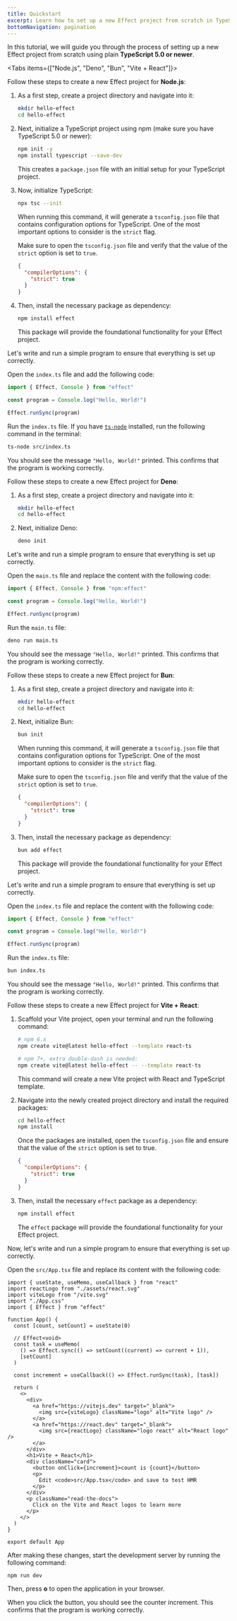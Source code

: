 ```yaml
---
title: Quickstart
excerpt: Learn how to set up a new Effect project from scratch in TypeScript, covering Node.js, Deno, Bun, and Vite + React environments. Follow step-by-step instructions for each platform to create a basic program using the Effect library.
bottomNavigation: pagination
---
```


In this tutorial, we will guide you through the process of setting up a new Effect project from scratch using plain **TypeScript 5.0 or newer**.

<Tabs items={["Node.js", "Deno", "Bun", "Vite + React"]}>
<Tab>

Follow these steps to create a new Effect project for **Node.js**:

1. As a first step, create a project directory and navigate into it:

   ```bash filename="Terminal"
   mkdir hello-effect
   cd hello-effect
   ```

2. Next, initialize a TypeScript project using npm (make sure you have TypeScript 5.0 or newer):

   ```bash filename="Terminal"
   npm init -y
   npm install typescript --save-dev
   ```

   This creates a `package.json` file with an initial setup for your TypeScript project.

3. Now, initialize TypeScript:

   ```bash filename="Terminal"
   npx tsc --init
   ```

   When running this command, it will generate a `tsconfig.json` file that contains configuration options for TypeScript. One of the most important options to consider is the `strict` flag.

   Make sure to open the `tsconfig.json` file and verify that the value of the `strict` option is set to `true`.

   ```json filename="tsconfig.json"
   {
     "compilerOptions": {
       "strict": true
     }
   }
   ```

4. Then, install the necessary package as dependency:

   ```bash filename="Terminal"
   npm install effect
   ```

   This package will provide the foundational functionality for your Effect project.

Let's write and run a simple program to ensure that everything is set up correctly.

Open the `index.ts` file and add the following code:

```ts filename="index.ts"
import { Effect, Console } from "effect"

const program = Console.log("Hello, World!")

Effect.runSync(program)
```

Run the `index.ts` file. If you have [`ts-node`](https://github.com/TypeStrong/ts-node) installed, run the following command in the terminal:

```bash filename="Terminal"
ts-node src/index.ts
```

You should see the message `"Hello, World!"` printed. This confirms that the program is working correctly.

</Tab>
<Tab>

Follow these steps to create a new Effect project for **Deno**:

1. As a first step, create a project directory and navigate into it:

   ```bash filename="Terminal"
   mkdir hello-effect
   cd hello-effect
   ```

2. Next, initialize Deno:

   ```bash filename="Terminal"
   deno init
   ```

Let's write and run a simple program to ensure that everything is set up correctly.

Open the `main.ts` file and replace the content with the following code:

```ts filename="main.ts"
import { Effect, Console } from "npm:effect"

const program = Console.log("Hello, World!")

Effect.runSync(program)
```

Run the `main.ts` file:

```bash filename="Terminal"
deno run main.ts
```

You should see the message `"Hello, World!"` printed. This confirms that the program is working correctly.

</Tab>
<Tab>

Follow these steps to create a new Effect project for **Bun**:

1. As a first step, create a project directory and navigate into it:

   ```bash filename="Terminal"
   mkdir hello-effect
   cd hello-effect
   ```

2. Next, initialize Bun:

   ```bash filename="Terminal"
   bun init
   ```

   When running this command, it will generate a `tsconfig.json` file that contains configuration options for TypeScript. One of the most important options to consider is the `strict` flag.

   Make sure to open the `tsconfig.json` file and verify that the value of the `strict` option is set to `true`.

   ```json filename="tsconfig.json"
   {
     "compilerOptions": {
       "strict": true
     }
   }
   ```

3. Then, install the necessary package as dependency:

   ```bash filename="Terminal"
   bun add effect
   ```

   This package will provide the foundational functionality for your Effect project.

Let's write and run a simple program to ensure that everything is set up correctly.

Open the `index.ts` file and replace the content with the following code:

```ts filename="src/index.ts"
import { Effect, Console } from "effect"

const program = Console.log("Hello, World!")

Effect.runSync(program)
```

Run the `index.ts` file:

```bash filename="Terminal"
bun index.ts
```

You should see the message `"Hello, World!"` printed. This confirms that the program is working correctly.

</Tab>
<Tab>

Follow these steps to create a new Effect project for **Vite + React**:

1. Scaffold your Vite project, open your terminal and run the following command:

   ```bash filename="Terminal"
   # npm 6.x
   npm create vite@latest hello-effect --template react-ts

   # npm 7+, extra double-dash is needed:
   npm create vite@latest hello-effect -- --template react-ts
   ```

   This command will create a new Vite project with React and TypeScript template.

2. Navigate into the newly created project directory and install the required packages:

   ```bash filename="Terminal"
   cd hello-effect
   npm install
   ```

   Once the packages are installed, open the `tsconfig.json` file and ensure that the value of the `strict` option is set to true.

   ```json filename="tsconfig.json"
   {
     "compilerOptions": {
       "strict": true
     }
   }
   ```

3. Then, install the necessary `effect` package as a dependency:

   ```bash filename="Terminal"
   npm install effect
   ```

   The `effect` package will provide the foundational functionality for your Effect project.

Now, let's write and run a simple program to ensure that everything is set up correctly.

Open the `src/App.tsx` file and replace its content with the following code:

```tsx {1,5,10-16,30}
import { useState, useMemo, useCallback } from "react"
import reactLogo from "./assets/react.svg"
import viteLogo from "/vite.svg"
import "./App.css"
import { Effect } from "effect"

function App() {
  const [count, setCount] = useState(0)

  // Effect<void>
  const task = useMemo(
    () => Effect.sync(() => setCount((current) => current + 1)),
    [setCount]
  )

  const increment = useCallback(() => Effect.runSync(task), [task])

  return (
    <>
      <div>
        <a href="https://vitejs.dev" target="_blank">
          <img src={viteLogo} className="logo" alt="Vite logo" />
        </a>
        <a href="https://react.dev" target="_blank">
          <img src={reactLogo} className="logo react" alt="React logo" />
        </a>
      </div>
      <h1>Vite + React</h1>
      <div className="card">
        <button onClick={increment}>count is {count}</button>
        <p>
          Edit <code>src/App.tsx</code> and save to test HMR
        </p>
      </div>
      <p className="read-the-docs">
        Click on the Vite and React logos to learn more
      </p>
    </>
  )
}

export default App
```

After making these changes, start the development server by running the following command:

```bash filename="Terminal"
npm run dev
```

Then, press **o** to open the application in your browser.

When you click the button, you should see the counter increment. This confirms that the program is working correctly.

</Tab>

</Tabs>
